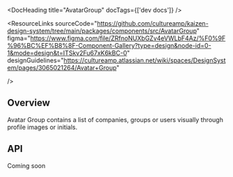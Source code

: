 
<Meta of={AvatarGroupStories} />

<DocHeading title="AvatarGroup" docTags={['dev docs']} />

<ResourceLinks
  sourceCode="https://github.com/cultureamp/kaizen-design-system/tree/main/packages/components/src/AvatarGroup"
  figma="https://www.figma.com/file/ZRfnoNUXbGZv4eVWLbF4Az/%F0%9F%96%BC%EF%B8%8F-Component-Gallery?type=design&node-id=0-1&mode=design&t=ITSkv2Fu67xK6kBC-0"
  designGuidelines="https://cultureamp.atlassian.net/wiki/spaces/DesignSystem/pages/3065021264/Avatar+Group"

/>

<KAIOInstallation exportNames="AvatarGroup" />

## Overview

Avatar Group contains a list of companies, groups or users visually through profile images or initials.

<Canvas of={AvatarGroupStories.Playground} />
<Controls of={AvatarGroupStories.Playground} />

## API

Coming soon
